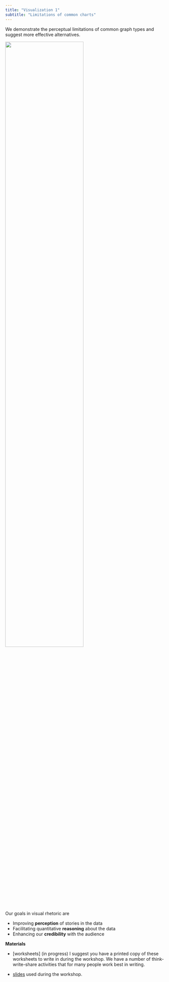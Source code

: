 ```yaml
---
title: "Visualization 1"
subtitle: "Limitations of common charts"
---
```


We demonstrate the perceptual limitations of common graph types and suggest more effective alternatives. 

![](figures/stacked-bar-preview.png){width=70%}


Our goals in visual rhetoric are  
  
- Improving **perception** of stories in the data
- Facilitating quantitative **reasoning** about the data
- Enhancing our **credibility** with the audience

**Materials**

- [worksheets] (in progress)  I suggest you have a printed copy of these worksheets to write in during the workshop. We have a number of think-write-share activities that for many people work best in writing. 


- [slides](https://graphdr.github.io/workshop-data-stories/slides/graph-limitations.html#1) used during the workshop. 



